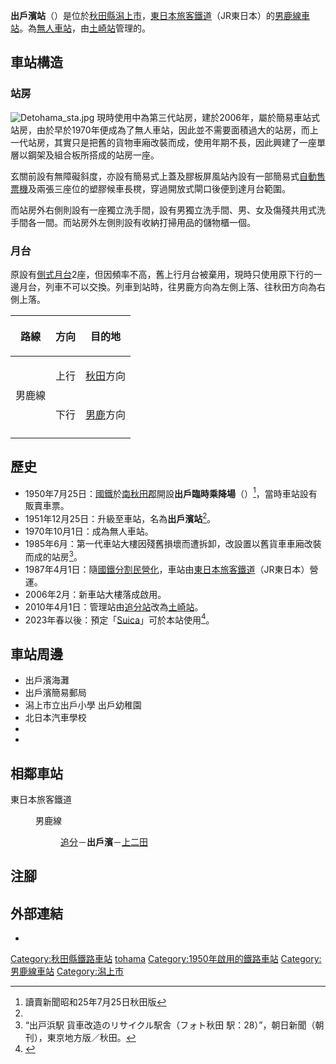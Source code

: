 {{NoteTA
|T=zh-hans:出户滨站;zh-hk:出戶濱站;zh-tw:出戶濱車站;
|1=zh-hans:出户滨站;zh-hk:出戶濱站;zh-tw:出戶濱車站;
}}
{{Infobox station
|公司色     = green
|站名       = 出戶濱站
|圖片       = Detohama station.JPG
|pxl        = 
|圖片說明   = 車站大樓（2011年5月）
|日文原名   = 出戸浜
|平假名     = でとはま
|羅馬拼音   = Detohama
|副站名     = 
|電報略號   = テハ
|所屬公司   = [[東日本旅客铁道|東日本旅客铁道]]（JR東日本）
|所在地     = {{JPN}}[[秋田縣|秋田縣]][[潟上市|潟上市]]天王字北野223番
|座標       = {{coord|39|50|40.12|N|140|1|27.77|E|type:railwaystation_region:JP-24|display=inline,title}}
|前一站     = [[追分站_(秋田縣)|追分]]
|前一站距離 = 5.1
|後一站距離 = 3.2
|後一站     = [[上二田站|上二田]]
|所屬路線   = {{Color|#36823e|■}}[[男鹿線|男鹿線]]
|距離       = 5.1公里（起點站：[[追分站_(秋田縣)|追分]]）<br>18.1
|起點站     = [[秋田站|秋田]]
|車站構造   = [[地面車站|地面車站]]
|月台配置   = 1面1線
|啟用年月日 = 1951年12月25日<ref name="kanpo1951">[{{NDLDC|2964040/13}} 日本《官報》第7487號「日本國有鐵道公示第349号」]，大蔵省印刷局：1951年12月21日，第441頁。</ref>
|廢站年月日 = 
|乘客人數   = 
|上下車人次 = 
|統計年度   = 
|轉車 =  
|全寬備註 = [[無人車站|無人車站]]<ref name="akita1975">「無人駅 男鹿線出戸浜駅」，秋田魁新報（夕刊），1975年11月21日，第3頁。</ref><br>設有自動售票機
}}
'''出戶濱站'''（{{jpn|j=出戸浜駅|hg=でとはまえき|rm=Detohama eki|f=y}}）是位於[[秋田縣|秋田縣]][[潟上市|潟上市]]，[[東日本旅客鐵道|東日本旅客鐵道]]（JR東日本）的[[男鹿線|男鹿線]][[鐵路車站|車站]]。為[[無人車站|無人車站]]，由[[土崎站|土崎站]]管理的。

== 車站構造 ==
===站房===
[[File:Detohama_sta.jpg|thumb]]
現時使用中為第三代站房，建於2006年，屬於簡易車站式站房，由於早於1970年便成為了無人車站，因此並不需要面積過大的站房，而上一代站房，其實只是把舊的貨物車廂改裝而成，使用年期不長，因此興建了一座單層以鋼架及組合板所搭成的站房一座。

玄關前設有無障礙斜度，亦設有簡易式上蓋及膠板屏風站內設有一部簡易式[[自動售票機|自動售票機]]及兩張三座位的塑膠候車長櫈，穿過開放式閘口後便到達月台範圍。

而站房外右側則設有一座獨立洗手間，設有男獨立洗手間、男、女及傷殘共用式洗手間各一間。而站房外左側則設有收納打掃用品的儲物櫃一個。

===月台===
原設有[[側式月台|側式月台]]2座，但因頻率不高，舊上行月台被棄用，現時只使用原下行的一邊月台，列車不可以交換。列車到站時，往男鹿方向為左側上落、往秋田方向為右側上落。

{| class="wikitable"
!路線!!方向!!目的地
|-
!rowspan="2"|{{Color|#36823e|■}}男鹿線
|上行
|[[秋田站|秋田]]方向
|-
|下行
|[[男鹿站|男鹿]]方向
|-
|}

== 歷史 ==
* 1950年7月25日：[[日本國有鐵道|國鐵]]於[[南秋田郡|南秋田郡]]{{Translink|ja|天王町|天王町|天王村}}開設'''出戶臨時乘降場'''（{{jpn|j=出戸仮乗降場}}）<ref>讀賣新聞昭和25年7月25日秋田版</ref>，當時車站設有販賣車票。
* 1951年12月25日：升級至車站，名為'''出戶濱站'''<ref name="kanpo1951"/>。
* 1970年10月1日：成為無人車站{{R|akita1975}}。
* 1985年6月：第一代車站大樓因殘舊損壞而遭拆卸，改設置以舊貨車車廂改裝而成的站房<ref name="asahi1998">“出戸浜駅 貨車改造のリサイクル駅舎（フォト秋田 駅：28）”，朝日新聞（朝刊），東京地方版／秋田。</ref>。
* 1987年4月1日：隨[[國鐵分割民營化|國鐵分割民營化]]，車站由[[東日本旅客鐵道|東日本旅客鐵道]]（JR東日本）營運。
* 2006年2月：新車站大樓落成啟用。
* 2010年4月1日：管理站由[[追分站_(秋田縣)|追分站]]改為[[土崎站|土崎站]]。
* 2023年春以後：預定「[[Suica|Suica]]」可於本站使用<ref name="press20210406">{{Cite press release|url=https://www.jreast.co.jp/press/2021/20210406_ho02.pdf|archiveurl=https://web.archive.org/web/20210406050454/https://www.jreast.co.jp/press/2021/20210406_ho02.pdf|format=PDF|language=ja|title=北東北3県におけるSuicaご利用エリアの拡大について 〜2023年春以降、青森・岩手・秋田の各エリアでSuicaをご利用いただけるようになります〜|publisher=東日本旅客鉄道|date=2021-04-06|accessdate=2021-04-06|archivedate=2021-04-06}}</ref>。

== 車站周邊 ==
* 出戶濱海灘{{R|asahi1998}}
* 出戶濱簡易郵局
* 潟上市立出戶小學 出戶幼稚園
* 北日本汽車學校
* {{Translink|ja|秋田県道123号出戸浜停車場出戸浜線|秋田縣道123號出戶濱停車場出戶濱線}}
* {{Translink|ja|秋田県道56号秋田天王線|秋田縣道56號秋田天王線}}

== 相鄰車站 ==
; 東日本旅客鐵道
: {{Color|#36823e|■}}男鹿線
:: [[追分站_(秋田縣)|追分]]－'''出戶濱'''－[[上二田站|上二田]]

== 注腳 ==
{{Reflist}}

== 外部連結 ==
*{{外部連結/JR東日本車站|1028|出戶濱}}{{ja icon}}
{{commonscat|Detohama Station}}
{{男鹿線}}
{{DEFAULTSORT:Detohama}}
[[Category:秋田縣鐵路車站|Category:秋田縣鐵路車站]]
[[Category:日本鐵路車站_De|tohama]]
[[Category:1950年啟用的鐵路車站|Category:1950年啟用的鐵路車站]]
[[Category:男鹿線車站|Category:男鹿線車站]]
[[Category:潟上市|Category:潟上市]]